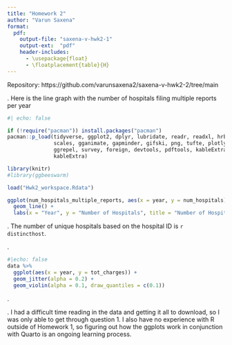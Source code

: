 ```yaml
---
title: "Homework 2"
author: "Varun Saxena"
format:
  pdf:
    output-file: "saxena-v-hwk2-1"
    output-ext:  "pdf"
    header-includes:
      - \usepackage{float}
      - \floatplacement{table}{H}
---
```


Repository: https://github.com/varunsaxena2/saxena-v-hwk2-2/tree/main

\noindent 1. Here is the line graph with the number of hospitals filing multiple reports per year
```r
#| echo: false

if (!require("pacman")) install.packages("pacman")
pacman::p_load(tidyverse, ggplot2, dplyr, lubridate, readr, readxl, hrbrthemes, fixest,
               scales, gganimate, gapminder, gifski, png, tufte, plotly, OECD,
               ggrepel, survey, foreign, devtools, pdftools, kableExtra, modelsummary,
               kableExtra)

library(knitr)
#library(ggbeeswarm)

load("Hwk2_workspace.Rdata")

ggplot(num_hospitals_multiple_reports, aes(x = year, y = num_hospitals)) +
  geom_line() + 
  labs(x = "Year", y = "Number of Hospitals", title = "Number of Hospitals with Multiple Reports")
```

\newpage
\noindent 2. The number of unique hospitals based on the hospital ID is `r distincthost`.

\newpage
\noindent 3. 

```r
#|echo: false
data %>% 
  ggplot(aes(x = year, y = tot_charges)) +
  geom_jitter(alpha = 0.2) +
  geom_violin(alpha = 0.1, draw_quantiles = c(0.1))


```

\newpage
\noindent 4. 

\newpage
\noindent 10. I had a difficult time reading in the data and getting it all to download, so I was only able to get through question 1. I also have no experience with R outside of Homework 1, so figuring out how the ggplots work in conjunction with Quarto is an ongoing learning process.
